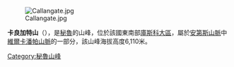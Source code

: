 [[Image:Callangate.jpg|right]]

{{Coord|13|44|35|S|71|8|13|W|display=title}}

'''卡良加特山'''（{{lang-es|Callangate}}），是[[秘魯|秘魯]]的山峰，位於該國東南部[[庫斯科大區|庫斯科大區]]，屬於[[安第斯山脈|安第斯山脈]]中[[維爾卡潘帕山脈|維爾卡潘帕山脈]]的一部分，該山峰海拔高度6,110米。

{{Peru-geo-stub}}
[[Category:秘魯山峰|Category:秘魯山峰]]